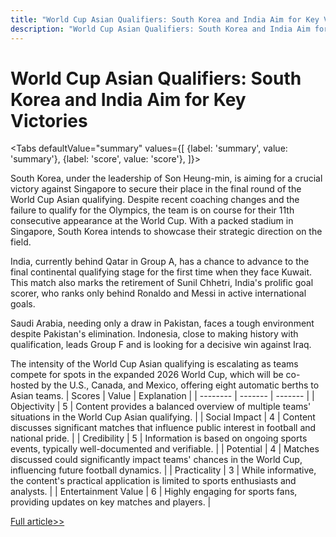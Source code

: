```yaml
---
title: "World Cup Asian Qualifiers: South Korea and India Aim for Key Victories"
description: "World Cup Asian Qualifiers: South Korea and India Aim for Key Victories"
---
```



# World Cup Asian Qualifiers: South Korea and India Aim for Key Victories


<Tabs
	defaultValue="summary"
	values={[
	{label: 'summary', value: 'summary'},
	{label: 'score', value: 'score'},
]}>
<TabItem value="summary">


South Korea, under the leadership of Son Heung-min, is aiming for a crucial victory against Singapore to secure their place in the final round of the World Cup Asian qualifying. Despite recent coaching changes and the failure to qualify for the Olympics, the team is on course for their 11th consecutive appearance at the World Cup. With a packed stadium in Singapore, South Korea intends to showcase their strategic direction on the field.

India, currently behind Qatar in Group A, has a chance to advance to the final continental qualifying stage for the first time when they face Kuwait. This match also marks the retirement of Sunil Chhetri, India's prolific goal scorer, who ranks only behind Ronaldo and Messi in active international goals.

Saudi Arabia, needing only a draw in Pakistan, faces a tough environment despite Pakistan's elimination. Indonesia, close to making history with qualification, leads Group F and is looking for a decisive win against Iraq.

The intensity of the World Cup Asian qualifying is escalating as teams compete for spots in the expanded 2026 World Cup, which will be co-hosted by the U.S., Canada, and Mexico, offering eight automatic berths to Asian teams.
</TabItem>
<TabItem value="score">
	| Scores     | Value   | Explanation |
	| -------- | ------- | ------- |
	| Objectivity  | 5    | Content provides a balanced overview of multiple teams' situations in the World Cup Asian qualifying.    |
	| Social Impact | 4     | Content discusses significant matches that influence public interest in football and national pride.    |
	| Credibility    | 5    | Information is based on ongoing sports events, typically well-documented and verifiable.    |
	| Potential    | 4    | Matches discussed could significantly impact teams' chances in the World Cup, influencing future football dynamics.    |
	| Practicality    | 3    | While informative, the content's practical application is limited to sports enthusiasts and analysts.    |
	| Entertainment Value    | 6    | Highly engaging for sports fans, providing updates on key matches and players.    |
</TabItem>
</Tabs>

[Full article>>](https://apnews.com/article/world-cup-qualifying-asia-fifa-soccer-f6edd8410e990819ac238b7395400f4e)
